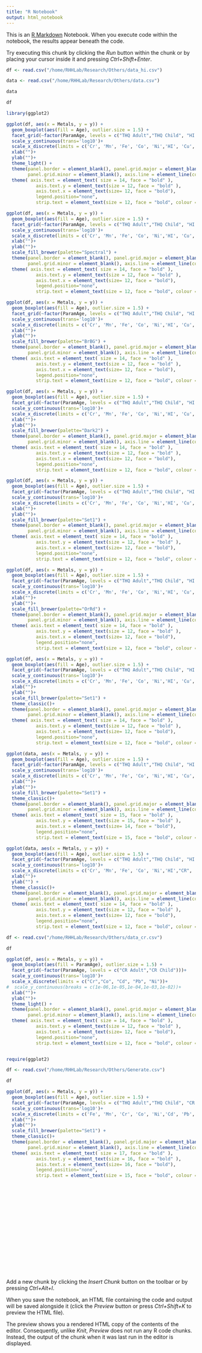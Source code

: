 ```yaml
---
title: "R Notebook"
output: html_notebook
---
```


This is an [R Markdown](http://rmarkdown.rstudio.com) Notebook. When you execute code within the notebook, the results appear beneath the code. 

Try executing this chunk by clicking the *Run* button within the chunk or by placing your cursor inside it and pressing *Ctrl+Shift+Enter*. 

```r
df <- read.csv("/home/RHHLab/Research/Others/data_hi.csv")
```

```r
data <- read.csv("/home/RHHLab/Research/Others/data.csv")
```

```r
data
```

```r
df
```

```r
library(ggplot2)
```

```r
ggplot(df, aes(x = Metals, y = y)) +        
  geom_boxplot(aes(fill = Age), outlier.size = 1.5) + 
  facet_grid(~factor(ParamAge, levels = c("THQ Adult","THQ Child", "HI Adult", "HI Child")))+
  scale_y_continuous(trans='log10')+
  scale_x_discrete(limits = c('Cr', 'Mn', 'Fe', 'Co', 'Ni','HI', 'Cu', 'Zn', 'Cd', 'Pb'))+
  xlab("")+
  ylab("")+
  theme_light() + 
  theme(panel.border = element_blank(), panel.grid.major = element_blank(),
        panel.grid.minor = element_blank(), axis.line = element_line(colour = "black"))+
  theme( axis.text = element_text( size = 14, face = "bold" ),
           axis.text.y = element_text(size = 12, face = "bold" ),
           axis.text.x = element_text(size= 12, face = "bold"), 
           legend.position="none",
           strip.text = element_text(size = 12, face = "bold", colour = "black"))
```

```r
ggplot(df, aes(x = Metals, y = y)) +        
  geom_boxplot(aes(fill = Age), outlier.size = 1.5) + 
  facet_grid(~factor(ParamAge, levels = c("THQ Adult","THQ Child", "HI Adult", "HI Child")))+
  scale_y_continuous(trans='log10')+
  scale_x_discrete(limits = c('Cr', 'Mn', 'Fe', 'Co', 'Ni','HI', 'Cu', 'Zn', 'Cd', 'Pb'))+
  xlab("")+
  ylab("")+
  scale_fill_brewer(palette="Spectral") + 
  theme(panel.border = element_blank(), panel.grid.major = element_blank(),
        panel.grid.minor = element_blank(), axis.line = element_line(colour = "black"))+
  theme( axis.text = element_text( size = 14, face = "bold" ),
           axis.text.y = element_text(size = 12, face = "bold" ),
           axis.text.x = element_text(size= 12, face = "bold"), 
           legend.position="none",
           strip.text = element_text(size = 12, face = "bold", colour = "black"))
```

```r
ggplot(df, aes(x = Metals, y = y)) +        
  geom_boxplot(aes(fill = Age), outlier.size = 1.5) + 
  facet_grid(~factor(ParamAge, levels = c("THQ Adult","THQ Child", "HI Adult", "HI Child")))+
  scale_y_continuous(trans='log10')+
  scale_x_discrete(limits = c('Cr', 'Mn', 'Fe', 'Co', 'Ni','HI', 'Cu', 'Zn', 'Cd', 'Pb'))+
  xlab("")+
  ylab("")+
  scale_fill_brewer(palette="BrBG") + 
  theme(panel.border = element_blank(), panel.grid.major = element_blank(),
        panel.grid.minor = element_blank(), axis.line = element_line(colour = "black"))+
  theme( axis.text = element_text( size = 14, face = "bold" ),
           axis.text.y = element_text(size = 12, face = "bold" ),
           axis.text.x = element_text(size= 12, face = "bold"), 
           legend.position="none",
           strip.text = element_text(size = 12, face = "bold", colour = "black"))
```

```r
ggplot(df, aes(x = Metals, y = y)) +        
  geom_boxplot(aes(fill = Age), outlier.size = 1.5) + 
  facet_grid(~factor(ParamAge, levels = c("THQ Adult","THQ Child", "HI Adult", "HI Child")))+
  scale_y_continuous(trans='log10')+
  scale_x_discrete(limits = c('Cr', 'Mn', 'Fe', 'Co', 'Ni','HI', 'Cu', 'Zn', 'Cd', 'Pb'))+
  xlab("")+
  ylab("")+
  scale_fill_brewer(palette="Dark2") + 
  theme(panel.border = element_blank(), panel.grid.major = element_blank(),
        panel.grid.minor = element_blank(), axis.line = element_line(colour = "black"))+
  theme( axis.text = element_text( size = 14, face = "bold" ),
           axis.text.y = element_text(size = 12, face = "bold" ),
           axis.text.x = element_text(size= 12, face = "bold"), 
           legend.position="none",
           strip.text = element_text(size = 12, face = "bold", colour = "black"))
```

```r
ggplot(df, aes(x = Metals, y = y)) +        
  geom_boxplot(aes(fill = Age), outlier.size = 1.5) + 
  facet_grid(~factor(ParamAge, levels = c("THQ Adult","THQ Child", "HI Adult", "HI Child")))+
  scale_y_continuous(trans='log10')+
  scale_x_discrete(limits = c('Cr', 'Mn', 'Fe', 'Co', 'Ni','HI', 'Cu', 'Zn', 'Cd', 'Pb'))+
  xlab("")+
  ylab("")+
  scale_fill_brewer(palette="Set1") + 
  theme(panel.border = element_blank(), panel.grid.major = element_blank(),
        panel.grid.minor = element_blank(), axis.line = element_line(colour = "black"))+
  theme( axis.text = element_text( size = 14, face = "bold" ),
           axis.text.y = element_text(size = 12, face = "bold" ),
           axis.text.x = element_text(size= 12, face = "bold"), 
           legend.position="none",
           strip.text = element_text(size = 12, face = "bold", colour = "black"))
```

```r
ggplot(df, aes(x = Metals, y = y)) +        
  geom_boxplot(aes(fill = Age), outlier.size = 1.5) + 
  facet_grid(~factor(ParamAge, levels = c("THQ Adult","THQ Child", "HI Adult", "HI Child")))+
  scale_y_continuous(trans='log10')+
  scale_x_discrete(limits = c('Cr', 'Mn', 'Fe', 'Co', 'Ni','HI', 'Cu', 'Zn', 'Cd', 'Pb'))+
  xlab("")+
  ylab("")+
  scale_fill_brewer(palette="OrRd") + 
  theme(panel.border = element_blank(), panel.grid.major = element_blank(),
        panel.grid.minor = element_blank(), axis.line = element_line(colour = "black"))+
  theme( axis.text = element_text( size = 14, face = "bold" ),
           axis.text.y = element_text(size = 12, face = "bold" ),
           axis.text.x = element_text(size= 12, face = "bold"), 
           legend.position="none",
           strip.text = element_text(size = 12, face = "bold", colour = "black"))
```

```r
ggplot(df, aes(x = Metals, y = y)) +        
  geom_boxplot(aes(fill = Age), outlier.size = 1.5) + 
  facet_grid(~factor(ParamAge, levels = c("THQ Adult","THQ Child", "HI Adult", "HI Child")))+
  scale_y_continuous(trans='log10')+
  scale_x_discrete(limits = c('Cr', 'Mn', 'Fe', 'Co', 'Ni','HI', 'Cu', 'Zn', 'Cd', 'Pb'))+
  xlab("")+
  ylab("")+
  scale_fill_brewer(palette="Set1") + 
  theme_classic()+
  theme(panel.border = element_blank(), panel.grid.major = element_blank(),
        panel.grid.minor = element_blank(), axis.line = element_line(colour = "black"))+
  theme( axis.text = element_text( size = 14, face = "bold" ),
           axis.text.y = element_text(size = 12, face = "bold" ),
           axis.text.x = element_text(size= 12, face = "bold"), 
           legend.position="none",
           strip.text = element_text(size = 12, face = "bold", colour = "black"))
```

```r
ggplot(data, aes(x = Metals, y = y)) +        
  geom_boxplot(aes(fill = Age), outlier.size = 1.5) + 
  facet_grid(~factor(ParamAge, levels = c("THQ Adult","THQ Child", "HI Adult", "HI Child", "CR Adult", "CR Child")))+
  scale_y_continuous(trans='log10')+
  scale_x_discrete(limits = c('Cr', 'Mn', 'Fe', 'Co', 'Ni','HI', 'Cu', 'Zn', 'Cd', 'Pb'))+
  xlab("")+
  ylab("")+
  scale_fill_brewer(palette="Set1") + 
  theme_classic()+
  theme(panel.border = element_blank(), panel.grid.major = element_blank(),
        panel.grid.minor = element_blank(), axis.line = element_line(colour = "black"))+
  theme( axis.text = element_text( size = 15, face = "bold" ),
           axis.text.y = element_text(size = 15, face = "bold" ),
           axis.text.x = element_text(size= 14, face = "bold"), 
           legend.position="none",
           strip.text = element_text(size = 15, face = "bold", colour = "black"))
```

```r
ggplot(data, aes(x = Metals, y = y)) +        
  geom_boxplot(aes(fill = Age), outlier.size = 1.5) + 
  facet_grid(~factor(ParamAge, levels = c("THQ Adult","THQ Child", "HI Adult", "HI Child", "CR Adult", "CR Child")))+
  scale_y_continuous(trans='log10')+
  scale_x_discrete(limits = c('Cr', 'Mn', 'Fe', 'Co', 'Ni','HI',"CR", 'Cu', 'Zn', 'Cd', 'Pb'))+
  xlab("")+
  ylab("") + 
  theme_classic()+
  theme(panel.border = element_blank(), panel.grid.major = element_blank(),
        panel.grid.minor = element_blank(), axis.line = element_line(colour = "black"))+
  theme( axis.text = element_text( size = 14, face = "bold" ),
           axis.text.y = element_text(size = 12, face = "bold" ),
           axis.text.x = element_text(size= 12, face = "bold"), 
           legend.position="none",
           strip.text = element_text(size = 12, face = "bold", colour = "black"))
```

```r
df <- read.csv("/home/RHHLab/Research/Others/data_cr.csv")
```

```r
df
```

```r
ggplot(df, aes(x = Metals, y = y)) +        
  geom_boxplot(aes(fill = ParamAge), outlier.size = 1.5) + 
  facet_grid(~factor(ParamAge, levels = c("CR Adult","CR Child")))+
  scale_y_continuous(trans='log10')+
  scale_x_discrete(limits = c("Cr","Co", "Cd", "Pb", "Ni"))+
#  scale_y_continuous(breaks = c(1e-06,1e-05,1e-04,1e-03,1e-02))+
  xlab("")+
  ylab("")+
  theme_light() + 
  theme(panel.border = element_blank(), panel.grid.major = element_blank(),
        panel.grid.minor = element_blank(), axis.line = element_line(colour = "black"))+
  theme( axis.text = element_text( size = 14, face = "bold" ),
           axis.text.y = element_text(size = 12, face = "bold" ),
           axis.text.x = element_text(size= 12, face = "bold"), 
           legend.position="none",
           strip.text = element_text(size = 12, face = "bold", colour = "black"))
```

```r

```

```r
require(ggplot2)
```

```r
df <- read.csv("/home/RHHLab/Research/Others/Generate.csv")
```

```r
df
```

```r
ggplot(df, aes(x = Metals, y = y)) +        
  geom_boxplot(aes(fill = Age), outlier.size = 1.5) + 
  facet_grid(~factor(ParamAge, levels = c("THQ Adult","THQ Child", "CR Adult", "CR Child")))+
  scale_y_continuous(trans='log10')+
  scale_x_discrete(limits = c('Fe', 'Mn', 'Cr', 'Co', 'Ni','Cd', 'Pb', 'Zn', 'Cu'))+
  xlab("")+
  ylab("")+
  scale_fill_brewer(palette="Set1") + 
  theme_classic()+
  theme(panel.border = element_blank(), panel.grid.major = element_blank(),
        panel.grid.minor = element_blank(), axis.line = element_line(colour = "black"))+
  theme( axis.text = element_text( size = 17, face = "bold" ),
           axis.text.y = element_text(size = 16, face = "bold" ),
           axis.text.x = element_text(size= 16, face = "bold"), 
           legend.position="none",
           strip.text = element_text(size = 15, face = "bold", colour = "black"))
```

```r

```

```r

```

```r

```

```r

```

```r

```

```r

```

```r

```

```r

```

```r

```

```r

```

```r

```

```r

```

```r

```

```r

```

```r

```

```r

```

```r

```

```r

```

Add a new chunk by clicking the *Insert Chunk* button on the toolbar or by pressing *Ctrl+Alt+I*.

When you save the notebook, an HTML file containing the code and output will be saved alongside it (click the *Preview* button or press *Ctrl+Shift+K* to preview the HTML file).

The preview shows you a rendered HTML copy of the contents of the editor. Consequently, unlike *Knit*, *Preview* does not run any R code chunks. Instead, the output of the chunk when it was last run in the editor is displayed.
